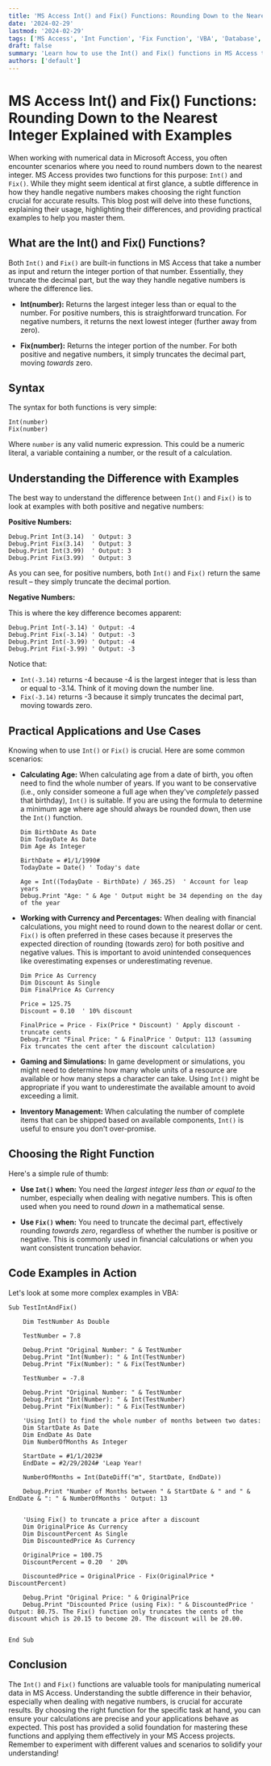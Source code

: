 ```yaml
---
title: 'MS Access Int() and Fix() Functions: Rounding Down to the Nearest Integer Explained with Examples'
date: '2024-02-29'
lastmod: '2024-02-29'
tags: ['MS Access', 'Int Function', 'Fix Function', 'VBA', 'Database', 'Rounding', 'SQL', 'Integer', 'Tutorial', 'Access VBA']
draft: false
summary: 'Learn how to use the Int() and Fix() functions in MS Access to round numbers down to the nearest integer. Understand the nuances, differences, and practical applications with detailed examples and code snippets.'
authors: ['default']
---
```


# MS Access Int() and Fix() Functions: Rounding Down to the Nearest Integer Explained with Examples

When working with numerical data in Microsoft Access, you often encounter scenarios where you need to round numbers down to the nearest integer.  MS Access provides two functions for this purpose: `Int()` and `Fix()`. While they might seem identical at first glance, a subtle difference in how they handle negative numbers makes choosing the right function crucial for accurate results. This blog post will delve into these functions, explaining their usage, highlighting their differences, and providing practical examples to help you master them.

## What are the Int() and Fix() Functions?

Both `Int()` and `Fix()` are built-in functions in MS Access that take a number as input and return the integer portion of that number.  Essentially, they truncate the decimal part, but the way they handle negative numbers is where the difference lies.

*   **Int(number):** Returns the largest integer less than or equal to the number.  For positive numbers, this is straightforward truncation. For negative numbers, it returns the next lowest integer (further away from zero).

*   **Fix(number):** Returns the integer portion of the number. For both positive and negative numbers, it simply truncates the decimal part, moving *towards* zero.

## Syntax

The syntax for both functions is very simple:

```vba
Int(number)
Fix(number)
```

Where `number` is any valid numeric expression. This could be a numeric literal, a variable containing a number, or the result of a calculation.

## Understanding the Difference with Examples

The best way to understand the difference between `Int()` and `Fix()` is to look at examples with both positive and negative numbers:

**Positive Numbers:**

```vba
Debug.Print Int(3.14)  ' Output: 3
Debug.Print Fix(3.14)  ' Output: 3
Debug.Print Int(3.99)  ' Output: 3
Debug.Print Fix(3.99)  ' Output: 3
```

As you can see, for positive numbers, both `Int()` and `Fix()` return the same result – they simply truncate the decimal portion.

**Negative Numbers:**

This is where the key difference becomes apparent:

```vba
Debug.Print Int(-3.14) ' Output: -4
Debug.Print Fix(-3.14) ' Output: -3
Debug.Print Int(-3.99) ' Output: -4
Debug.Print Fix(-3.99) ' Output: -3
```

Notice that:

*   `Int(-3.14)` returns -4 because -4 is the largest integer that is less than or equal to -3.14.  Think of it moving down the number line.
*   `Fix(-3.14)` returns -3 because it simply truncates the decimal part, moving towards zero.

## Practical Applications and Use Cases

Knowing when to use `Int()` or `Fix()` is crucial. Here are some common scenarios:

*   **Calculating Age:** When calculating age from a date of birth, you often need to find the whole number of years.  If you want to be conservative (i.e., only consider someone a full age when they've *completely* passed that birthday), `Int()` is suitable. If you are using the formula to determine a minimum age where age should always be rounded down, then use the `Int()` function.

    ```vba
    Dim BirthDate As Date
    Dim TodayDate As Date
    Dim Age As Integer

    BirthDate = #1/1/1990#
    TodayDate = Date() ' Today's date

    Age = Int((TodayDate - BirthDate) / 365.25)  ' Account for leap years
    Debug.Print "Age: " & Age ' Output might be 34 depending on the day of the year
    ```

*   **Working with Currency and Percentages:** When dealing with financial calculations, you might need to round down to the nearest dollar or cent. `Fix()` is often preferred in these cases because it preserves the expected direction of rounding (towards zero) for both positive and negative values. This is important to avoid unintended consequences like overestimating expenses or underestimating revenue.

    ```vba
    Dim Price As Currency
    Dim Discount As Single
    Dim FinalPrice As Currency

    Price = 125.75
    Discount = 0.10  ' 10% discount

    FinalPrice = Price - Fix(Price * Discount) ' Apply discount - truncate cents
    Debug.Print "Final Price: " & FinalPrice ' Output: 113 (assuming Fix truncates the cent after the discount calculation)
    ```

*   **Gaming and Simulations:** In game development or simulations, you might need to determine how many whole units of a resource are available or how many steps a character can take. Using `Int()` might be appropriate if you want to underestimate the available amount to avoid exceeding a limit.

*   **Inventory Management:** When calculating the number of complete items that can be shipped based on available components, `Int()` is useful to ensure you don't over-promise.

## Choosing the Right Function

Here's a simple rule of thumb:

*   **Use `Int()` when:**  You need the *largest integer less than or equal to* the number, especially when dealing with negative numbers.  This is often used when you need to round *down* in a mathematical sense.

*   **Use `Fix()` when:** You need to truncate the decimal part, effectively rounding *towards zero*, regardless of whether the number is positive or negative. This is commonly used in financial calculations or when you want consistent truncation behavior.

## Code Examples in Action

Let's look at some more complex examples in VBA:

```vba
Sub TestIntAndFix()

    Dim TestNumber As Double

    TestNumber = 7.8

    Debug.Print "Original Number: " & TestNumber
    Debug.Print "Int(Number): " & Int(TestNumber)
    Debug.Print "Fix(Number): " & Fix(TestNumber)

    TestNumber = -7.8

    Debug.Print "Original Number: " & TestNumber
    Debug.Print "Int(Number): " & Int(TestNumber)
    Debug.Print "Fix(Number): " & Fix(TestNumber)

    'Using Int() to find the whole number of months between two dates:
    Dim StartDate As Date
    Dim EndDate As Date
    Dim NumberOfMonths As Integer

    StartDate = #1/1/2023#
    EndDate = #2/29/2024# 'Leap Year!

    NumberOfMonths = Int(DateDiff("m", StartDate, EndDate))

    Debug.Print "Number of Months between " & StartDate & " and " & EndDate & ": " & NumberOfMonths ' Output: 13


    'Using Fix() to truncate a price after a discount
    Dim OriginalPrice As Currency
    Dim DiscountPercent As Single
    Dim DiscountedPrice As Currency

    OriginalPrice = 100.75
    DiscountPercent = 0.20  ' 20%

    DiscountedPrice = OriginalPrice - Fix(OriginalPrice * DiscountPercent)

    Debug.Print "Original Price: " & OriginalPrice
    Debug.Print "Discounted Price (using Fix): " & DiscountedPrice ' Output: 80.75. The Fix() function only truncates the cents of the discount which is 20.15 to become 20. The discount will be 20.00.


End Sub
```

## Conclusion

The `Int()` and `Fix()` functions are valuable tools for manipulating numerical data in MS Access. Understanding the subtle difference in their behavior, especially when dealing with negative numbers, is crucial for accurate results. By choosing the right function for the specific task at hand, you can ensure your calculations are precise and your applications behave as expected. This post has provided a solid foundation for mastering these functions and applying them effectively in your MS Access projects. Remember to experiment with different values and scenarios to solidify your understanding!